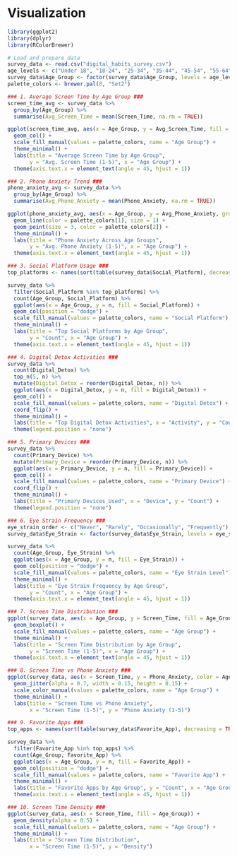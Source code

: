 # Visualization
```r
library(ggplot2)
library(dplyr)
library(RColorBrewer)

# Load and prepare data
survey_data <- read.csv("digital_habits_survey.csv")
age_levels <- c("Under 18", "18-24", "25-34", "35-44", "45-54", "55-64", "65+")
survey_data$Age_Group <- factor(survey_data$Age_Group, levels = age_levels, ordered = TRUE)
palette_colors <- brewer.pal(8, "Set2")

### 1. Average Screen Time by Age Group ###
screen_time_avg <- survey_data %>%
  group_by(Age_Group) %>%
  summarise(Avg_Screen_Time = mean(Screen_Time, na.rm = TRUE))

ggplot(screen_time_avg, aes(x = Age_Group, y = Avg_Screen_Time, fill = Age_Group)) +
  geom_col() +
  scale_fill_manual(values = palette_colors, name = "Age Group") +
  theme_minimal() +
  labs(title = "Average Screen Time by Age Group", 
       y = "Avg. Screen Time (1-5)", x = "Age Group") +
  theme(axis.text.x = element_text(angle = 45, hjust = 1))

### 2. Phone Anxiety Trend ###
phone_anxiety_avg <- survey_data %>%
  group_by(Age_Group) %>%
  summarise(Avg_Phone_Anxiety = mean(Phone_Anxiety, na.rm = TRUE))

ggplot(phone_anxiety_avg, aes(x = Age_Group, y = Avg_Phone_Anxiety, group = 1)) +
  geom_line(color = palette_colors[1], size = 1) +
  geom_point(size = 3, color = palette_colors[2]) +
  theme_minimal() +
  labs(title = "Phone Anxiety Across Age Groups", 
       y = "Avg. Phone Anxiety (1-5)", x = "Age Group") +
  theme(axis.text.x = element_text(angle = 45, hjust = 1))

### 3. Social Platform Usage ###
top_platforms <- names(sort(table(survey_data$Social_Platform), decreasing = TRUE))[1:5]

survey_data %>%
  filter(Social_Platform %in% top_platforms) %>%
  count(Age_Group, Social_Platform) %>%
  ggplot(aes(x = Age_Group, y = n, fill = Social_Platform)) +
  geom_col(position = "dodge") +
  scale_fill_manual(values = palette_colors, name = "Social Platform") +
  theme_minimal() +
  labs(title = "Top Social Platforms by Age Group", 
       y = "Count", x = "Age Group") +
  theme(axis.text.x = element_text(angle = 45, hjust = 1))

### 4. Digital Detox Activities ###
survey_data %>%
  count(Digital_Detox) %>%
  top_n(5, n) %>%
  mutate(Digital_Detox = reorder(Digital_Detox, n)) %>%
  ggplot(aes(x = Digital_Detox, y = n, fill = Digital_Detox)) +
  geom_col() +
  scale_fill_manual(values = palette_colors, name = "Digital Detox") +
  coord_flip() +
  theme_minimal() +
  labs(title = "Top Digital Detox Activities", x = "Activity", y = "Count") +
  theme(legend.position = "none")

### 5. Primary Devices ###
survey_data %>%
  count(Primary_Device) %>%
  mutate(Primary_Device = reorder(Primary_Device, n)) %>%
  ggplot(aes(x = Primary_Device, y = n, fill = Primary_Device)) +
  geom_col() +
  scale_fill_manual(values = palette_colors, name = "Primary Device") +
  coord_flip() +
  theme_minimal() +
  labs(title = "Primary Devices Used", x = "Device", y = "Count") +
  theme(legend.position = "none")

### 6. Eye Strain Frequency ###
eye_strain_order <- c("Never", "Rarely", "Occasionally", "Frequently")
survey_data$Eye_Strain <- factor(survey_data$Eye_Strain, levels = eye_strain_order)

survey_data %>%
  count(Age_Group, Eye_Strain) %>%
  ggplot(aes(x = Age_Group, y = n, fill = Eye_Strain)) +
  geom_col(position = "dodge") +
  scale_fill_manual(values = palette_colors, name = "Eye Strain Level") +
  theme_minimal() +
  labs(title = "Eye Strain Frequency by Age Group",
       y = "Count", x = "Age Group") +
  theme(axis.text.x = element_text(angle = 45, hjust = 1))

### 7. Screen Time Distribution ###
ggplot(survey_data, aes(x = Age_Group, y = Screen_Time, fill = Age_Group)) +
  geom_boxplot() +
  scale_fill_manual(values = palette_colors, name = "Age Group") +
  theme_minimal() +
  labs(title = "Screen Time Distribution by Age Group",
       y = "Screen Time (1-5)", x = "Age Group") +
  theme(axis.text.x = element_text(angle = 45, hjust = 1))

### 8. Screen Time vs Phone Anxiety ###
ggplot(survey_data, aes(x = Screen_Time, y = Phone_Anxiety, color = Age_Group)) +
  geom_jitter(alpha = 0.7, width = 0.15, height = 0.15) +
  scale_color_manual(values = palette_colors, name = "Age Group") +
  theme_minimal() +
  labs(title = "Screen Time vs Phone Anxiety",
       x = "Screen Time (1-5)", y = "Phone Anxiety (1-5)")

### 9. Favorite Apps ###
top_apps <- names(sort(table(survey_data$Favorite_App), decreasing = TRUE))[1:5]

survey_data %>%
  filter(Favorite_App %in% top_apps) %>%
  count(Age_Group, Favorite_App) %>%
  ggplot(aes(x = Age_Group, y = n, fill = Favorite_App)) +
  geom_col(position = "dodge") +
  scale_fill_manual(values = palette_colors, name = "Favorite App") +
  theme_minimal() +
  labs(title = "Favorite Apps by Age Group", y = "Count", x = "Age Group") +
  theme(axis.text.x = element_text(angle = 45, hjust = 1))

### 10. Screen Time Density ###
ggplot(survey_data, aes(x = Screen_Time, fill = Age_Group)) +
  geom_density(alpha = 0.5) +
  scale_fill_manual(values = palette_colors, name = "Age Group") +
  theme_minimal() +
  labs(title = "Screen Time Distribution",
       x = "Screen Time (1-5)", y = "Density")
```